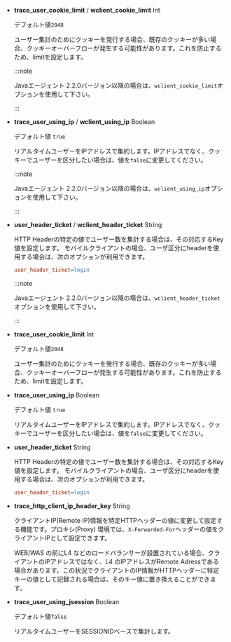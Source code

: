 <InDoc product="java">

-   **trace_user_cookie_limit** / **wclient_cookie_limit** <span class='type'>Int</span>

    デフォルト値`2048`

    ユーザー集計のためにクッキーを発行する場合、既存のクッキーが多い場合、クッキーオーバーフローが発生する可能性があります。これを防止するため、limitを設定します。

    :::note

    Javaエージェント 2.2.0バージョン以降の場合は、`wclient_cookie_limit`オプションを使用して下さい。

    :::

-   **trace_user_using_ip** / **wclient_using_ip** <span class='type'>Boolean</span>

    デフォルト値 `true`

    リアルタイムユーザーをIPアドレスで集約します。IPアドレスでなく、クッキーでユーザーを区分したい場合は、値を`false`に変更してください。

    :::note

    Javaエージェント 2.2.0バージョン以降の場合は、`wclient_using_ip`オプションを使用して下さい。

    :::

-   **user_header_ticket** / **wclient_header_ticket** <span class='type'>String</span>

    HTTP Headerの特定の値でユーザー数を集計する場合は、その対応するKey値を設定します。 モバイルクライアントの場合、ユーザ区分にheaderを使用する場合は、次のオプションが利用できます。

    ```ini title='whatap.conf'
    user_header_ticket=login
    ```

    :::note

    Javaエージェント 2.2.0バージョン以降の場合は、`wclient_header_ticket`オプションを使用して下さい。

    :::

</InDoc>

<InDoc product="nodejs">

-   **trace_user_cookie_limit** <span class='type'>Int</span>

    デフォルト値`2048`

    ユーザー集計のためにクッキーを発行する場合、既存のクッキーが多い場合、クッキーオーバーフローが発生する可能性があります。これを防止するため、limitを設定します。

-   **trace_user_using_ip** <span class='type'>Boolean</span>

    デフォルト値 `true`

    リアルタイムユーザーをIPアドレスで集約します。IPアドレスでなく、クッキーでユーザーを区分したい場合は、値を`false`に変更してください。

-   **user_header_ticket** <span class='type'>String</span>

    HTTP Headerの特定の値でユーザー数を集計する場合は、その対応するKey値を設定します。 モバイルクライアントの場合、ユーザ区分にheaderを使用する場合は、次のオプションが利用できます。

    ```ini title='whatap.conf'
    user_header_ticket=login
    ```

</InDoc>

-   **trace_http_client_ip_header_key** <span class='type'>String</span> <ScrollToLink anchor='trace_http_client_ip_header_key' />

    クライアントIP(Remote IP)情報を特定HTTPヘッダーの値に変更して設定する機能です。プロキシ(Proxy) 環境では、`X-Forwarded-For`ヘッダーの値をクライアントIPとして設定できます。

    WEB/WAS の前にL4 などのロードバランサーが設置されている場合、クライアントのIPアドレスではなく、L4 のIPアドレスがRemote Adressである場合があります。この状況でクライアントのIP情報がHTTPヘッダーに特定キーの値として記録される場合は、そのキー値に置き換えることができます。

-   **trace_user_using_jsession** <span class='type'>Boolean</span>

    デフォルト値`false`

    リアルタイムユーザーをSESSIONIDベースで集計します。
